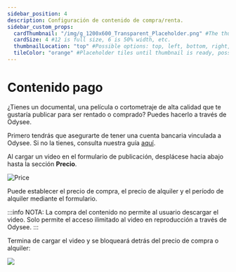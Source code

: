 ```yaml
---
sidebar_position: 4
description: Configuración de contenido de compra/renta.
sidebar_custom_props:
  cardThumbnail: "/img/g_1200x600_Transparent_Placeholder.png" #The thumbnail on the category card.
  cardSize: 4 #12 is full size, 6 is 50% width, etc.
  thumbnailLocation: "top" #Possible options: top, left, bottom, right, none
  tileColor: "orange" #Placeholder tiles until thumbnail is ready, possible options: blue, cream, darkpurple, lightpurple, mauve, orange, pink, none
---
```


# Contenido pago

¿Tienes un documental, una película o cortometraje de alta calidad que te gustaría publicar para ser rentado o comprado? Puedes hacerlo a través de Odysee.

Primero tendrás que asegurarte de tener una cuenta bancaria vinculada a Odysee. Si no la tienes, consulta nuestra guía [aquí](https://help.odysee.tv/es/category-basics/bankaccount).

Al cargar un video en el formulario de publicación, desplácese hacia abajo hasta la sección **Precio**.

![Price](https://thumbs.odycdn.com/581a9486917bc6ddc30a47f2d110b864.webp)

Puede establecer el precio de compra, el precio de alquiler y el período de alquiler mediante el formulario.

:::info NOTA:
La compra del contenido no permite al usuario descargar el video. Solo permite el acceso ilimitado al video en reproducción a través de Odysee.
:::

Termina de cargar el video y se bloqueará detrás del precio de compra o alquiler:

![](/img/en/paywall3.png)